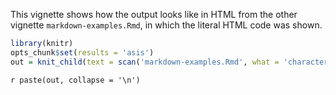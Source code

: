 <!--
%\VignetteEngine{knitr::knitr}
%\VignetteIndexEntry{HTML Output from Markdown Examples}
-->

This vignette shows how the output looks like in HTML from the other vignette `markdown-examples.Rmd`, in which the literal HTML code was shown.

```{r read, include=FALSE}
library(knitr)
opts_chunk$set(results = 'asis')
out = knit_child(text = scan('markdown-examples.Rmd', what = 'character', skip = 7, sep = '\n'))
```

`r paste(out, collapse = '\n')`
